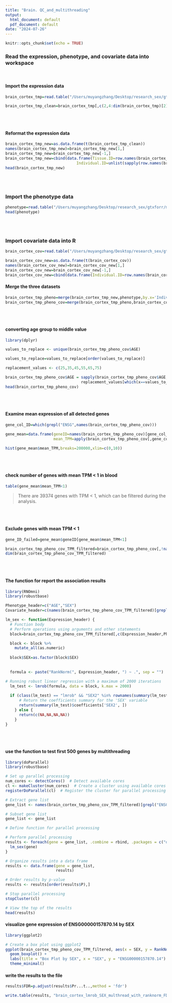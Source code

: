 ```yaml
---
title: "Brain. QC_and_multithreading"
output:
  html_document: default
  pdf_document: default
date: "2024-07-26"
---
```


```r
knitr::opts_chunk$set(echo = TRUE)
```



### Read the expression, phenotype, and covariate data into workspace

<br>

#### Import the expression data 
```r
brain_cortex_tmp=read.table("/Users/muyangzhang/Desktop/research_sex/gtxforr/tpm_tissue/gene_tpm_brain_cortex.gct",stringsAsFactors = F,header=T,skip=2,check.names = F,sep='\t')

brain_cortex_tmp_clean=brain_cortex_tmp[,c(2,4:dim(brain_cortex_tmp)[2])]

```

<br>
<br>

#### Reformat the expression data 
```r

brain_cortex_tmp_new=as.data.frame(t(brain_cortex_tmp_clean))
names(brain_cortex_tmp_new)=brain_cortex_tmp_new[1,]
brain_cortex_tmp_new=brain_cortex_tmp_new[-1,]
brain_cortex_tmp_new=cbind(data.frame(Tissue.ID=row.names(brain_cortex_tmp_new),
                               Individual.ID=unlist(sapply(row.names(brain_cortex_tmp_new),function(x) sub("^([^\\-]+\\-[^\\-]+).*", "\\1", x)))),brain_cortex_tmp_new)
head(brain_cortex_tmp_new)
```

<br>
<br>

### Import the phenotype data

```r

phenotype=read.table("/Users/muyangzhang/Desktop/research_sex/gtxforr/metadata_files/GTEx_Analysis_v8_Annotations_SubjectPhenotypesDS.txt", stringsAsFactors = F,header=T,check.names = F,sep='\t')
head(phenotype)

```

<br>
<br>

### Import covariate data into R

```r

brain_cortex_cov=read.table("/Users/muyangzhang/Desktop/research_sex/gtxforr/cis_qtl/GTEx_Analysis_v8_eQTL_covariates/Brain_Cortex.v8.covariates.txt",stringsAsFactors = F,header=T,check.names = F,sep='\t')

brain_cortex_cov_new=as.data.frame(t(brain_cortex_cov))
names(brain_cortex_cov_new)=brain_cortex_cov_new[1,]
brain_cortex_cov_new=brain_cortex_cov_new[-1,]
brain_cortex_cov_new=cbind(data.frame(Individual.ID=row.names(brain_cortex_cov_new)),brain_cortex_cov_new)

```


#### Merge the three datasets

```r

brain_cortex_tmp_pheno=merge(brain_cortex_tmp_new,phenotype,by.x='Individual.ID',by.y='SUBJID')
brain_cortex_tmp_pheno_cov=merge(brain_cortex_tmp_pheno,brain_cortex_cov_new,by='Individual.ID')

```


<br>
<br>

#### converting age group to middle value
```r
library(dplyr)

values_to_replace <- unique(brain_cortex_tmp_pheno_cov$AGE)
```


```r
values_to_replace=values_to_replace[order(values_to_replace)]

replacement_values <- c(25,35,45,55,65,75)

brain_cortex_tmp_pheno_cov$AGE = sapply(brain_cortex_tmp_pheno_cov$AGE, function(x)
                                 replacement_values[which(x==values_to_replace)])
head(brain_cortex_tmp_pheno_cov)
```

<br>
<br>

#### Examine mean expression of all detected genes

```r

gene_col_ID=which(grepl("ENSG",names(brain_cortex_tmp_pheno_cov)))

gene_mean=data.frame(geneID=names(brain_cortex_tmp_pheno_cov)[gene_col_ID],
                     mean_TPM=apply(brain_cortex_tmp_pheno_cov[,gene_col_ID],2,function(x) mean(as.numeric(x))))

hist(gene_mean$mean_TPM,breaks=200000,xlim=c(0,10))
```
<br>
<br>

#### check number of genes with mean TPM < 1 in blood

```r

table(gene_mean$mean_TPM<1)
```
> There are 39374 genes with TPM < 1, which can be filtered during the analysis.

<br>
<br>

#### Exclude genes with mean TPM < 1
```r

gene_ID_failed=gene_mean$geneID[gene_mean$mean_TPM<1]

brain_cortex_tmp_pheno_cov_TPM_filtered=brain_cortex_tmp_pheno_cov[,!names(brain_cortex_tmp_pheno_cov) %in%gene_ID_failed]
dim(brain_cortex_tmp_pheno_cov_TPM_filtered)
```


<br>
<br>


#### The function for report the association results 

```r
library(RNOmni)
library(robustbase)

Phenotype_header=c("AGE","SEX")
Covariate_header=c(names(brain_cortex_tmp_pheno_cov_TPM_filtered)[grepl('Inferred',names(brain_cortex_tmp_pheno_cov_TPM_filtered))],"PC1","PC2","PC3","PC4","PC5")

lm_sex <- function(Expression_header) {
  # Function body
  # Perform operations using arguments and other statements
  block=brain_cortex_tmp_pheno_cov_TPM_filtered[,c(Expression_header,Phenotype_header,Covariate_header)]

  block <- block %>%
    mutate_all(as.numeric)
  
  block$SEX=as.factor(block$SEX)
  
  
  formula <- paste("RankNorm(", Expression_header, ") ~ .", sep = "")

# Running robust linear regression with a maximum of 2000 iterations
  lm_test <- lmrob(formula, data = block, k.max = 2000)
  
  if (class(lm_test) == "lmrob" && "SEX2" %in% rownames(summary(lm_test)$coefficients)) {
      # Return the coefficients summary for the 'SEX' variable
      return(summary(lm_test)$coefficients['SEX2', ])
    } else {
      return(c(NA,NA,NA,NA))
    }
}


```

<br>
<br>

#### use the function to test first 500 genes by multithreading 

```r

library(doParallel)
library(robustbase)

# Set up parallel processing
num_cores <- detectCores()  # Detect available cores
cl <- makeCluster(num_cores)  # Create a cluster using available cores
registerDoParallel(cl)  # Register the cluster for parallel processing

# Extract gene list
gene_list <- names(brain_cortex_tmp_pheno_cov_TPM_filtered)[grepl("ENSG", names(brain_cortex_tmp_pheno_cov_TPM_filtered))]

# Subset gene list
gene_list <- gene_list

# Define function for parallel processing

# Perform parallel processing
results <- foreach(gene = gene_list, .combine = rbind, .packages = c("dplyr","RNOmni","robustbase")) %dopar% {
  lm_sex(gene)
}

# Organize results into a data frame
results <- data.frame(gene = gene_list,
                      results)

# Order results by p-value
results <- results[order(results$P),]

# Stop parallel processing
stopCluster(cl)

# View the top of the results
head(results)
```


#### visualize gene expression of ENSG00000157870.14 by SEX
```r

library(ggplot2)

# Create a box plot using ggplot2
ggplot(brain_cortex_tmp_pheno_cov_TPM_filtered, aes(x = SEX, y = RankNorm(as.numeric(ENSG00000157870.14)), fill = as.factor(SEX))) +
  geom_boxplot() +
  labs(title = "Box Plot by SEX", x = "SEX", y = "ENSG00000157870.14") +
  theme_minimal()

```


#### write the results to the file
```r

results$FDR=p.adjust(results$Pr...t..,method = 'fdr')

write.table(results, "brain_cortex_lmrob_SEX_multhread_with_ranknorm_FDR.txt", quote=F, row.names = F, sep='\t')

```